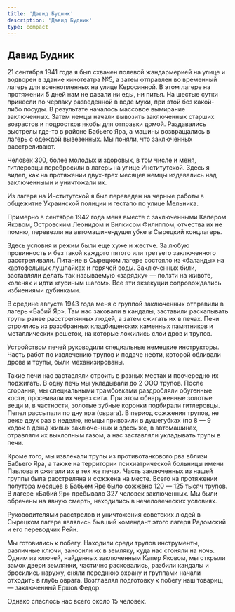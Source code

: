 ```yaml
---
title: 'Давид Будник'
description: 'Давид Будник'
type: compact
---
```


## Давид Будник

21 сентября 1941 года я был схвачен полевой жандармерией на улице и водворен в
здание кинотеатра №5, а затем отправлен во временный лагерь для военнопленных на
улице Керосинной. В этом лагере на протяжении 5 дней нам не давали ни еды, ни
питья. На шестые сутки принесли по черпаку разведенной в воде муки, при этой без
какой-либо посуды. В результате началось массовое вымирание заключенных. Затем
немцы начали вывозить заключенных старших возрастов и подростков якобы для
отправки домой. Раздавались выстрелы где-то в районе Бабьего Яра, а машины
возвращались в лагерь с одеждой вывезенных. Мы поняли, что заключенных
расстреливают.

Человек 300, более молодых и здоровых, в том числе и меня, гитлеровцы
перебросили в лагерь на улице Институтской. Здесь я видел, как на протяжении
двух-трех месяцев немцы издевались над заключенными и уничтожали их.

Из лагеря на Институтской я был переведен на черные работы в общежитие
Украинской полиции и гестапо по улице Мельника.

Примерно в сентябре 1942 года меня вместе с заключенными Капером Яковом,
Островским Леонидом и Вилкисом Филиппом, отчества их не помню, перевезли на
автомашине-душегубке в Сырецкий концлагерь.

Здесь условия и режим были еще хуже и жестче. За любую провинность и без такой
каждого пятого или третьего заключенного расстреливали. Питание в Сырецком
лагере состояло из «баланды» на картофельных лушпайках и горячей воды.
Заключенных били, заставляли делать так называемую «зарядку» — ползти на животе,
коленях и идти «гусиным шагом». Все эти экзекуции сопровождались избиениями
дубинками.

В средине августа 1943 года меня с группой заключенных отправили в лагерь «Бабий
Яр». Там нас заковали в кандалы, заставили раскапывать трупы ранее расстрелянных
людей, а затем сжигать их в печах. Печи строились из разобранных кладбищенских
каменных памятников и металлических решеток, на которые ложились слои дров и
трупов.

Устройством печей руководили специальные немецкие инструкторы. Часть работ по
извлечению трупов и подаче нефти, которой обливали дрова и трупы, были
механизированы.

Такие печи нас заставляли строить в разных местах и поочередно их поджигать. В
одну печь мы укладывали до 2 ООО трупов. После сгорания, мы специальными
трамбовками раздробляли обугенные кости, просеивали их через сита. При этом
обнаруженные золотые вещи и, в частности, золотые зубные коронки подбирали
гитлеровцы. Пепел рассыпали по дну яра (оврага). В период сожжения трупов, не
реже двух раз в неделю, немцы привозили в душегубках (по 8 — 9 ходок в день)
живых заключенных и здесь же, в автомашинах, отравляли их выхлопным газом, а нас
заставляли укладывать трупы в печи.

Кроме того, мы извлекали трупы из противотанкового рва вблизи Бабьего Яра, а
также на территории психиатрической больницы имени Павлова и сжигали их в тех же
печах. Часть заключенных из нашей группы была расстреляна и сожжена на месте.
Всего на протяжении полутора месяцев в Бабьем Яре было сожжено 120 — 125 тысяч
трупов. В лагере «Бабий Яр» пребывало 327 человек заключенных. Мы были обречены
на явную смерть, находились в нечеловеческих условиях.

Руководителями расстрелов и уничтожения советских людей в Сырецком лагере
являлись бывший комендант этого лагеря Радомский и его переводчик Рейн.

Мы готовились к побегу. Находили среди трупов инструменты, различные ключи,
заносили их в земляку, куда нас сгоняли на ночь. Одним из ключей, найденных
заключенным Капер Яковом, мы открыли замок двери землянки, частично расковались,
разбили кандалы и бросились наружу, сняли переднюю охрану и группами начали
отходить в глубь оврага. Возглавлял подготовку к побегу наш товарищ —
заключенный Ершов Федор.

Однако спаслось нас всего около 15 человек.
